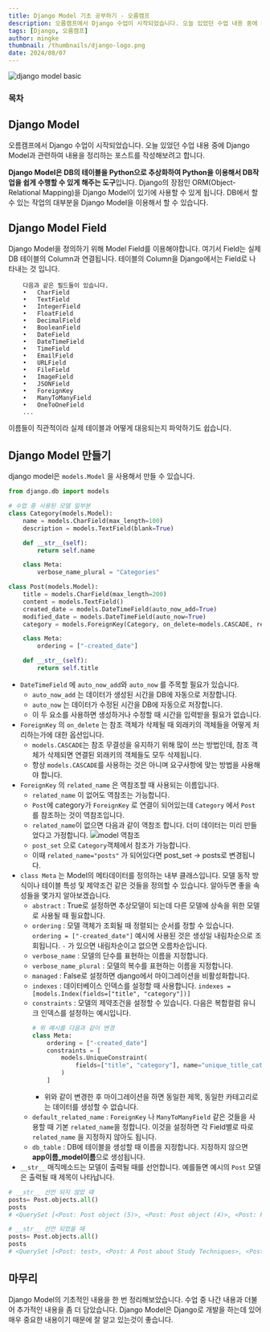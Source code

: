 ```yaml
---
title: Django Model 기초 공부하기 - 오름캠프
description: 오름캠프에서 Django 수업이 시작되었습니다. 오늘 있었던 수업 내용 중에 Django Model과 관련하여 내용을 정리하는 포스트를 작성해보려고 합니다.
tags: [Django, 오름캠프]
author: mingke
thumbnail: /thumbnails/django-logo.png
date: 2024/08/07
---
```


<Image src="/thumbnails/django-logo.png" alt="django model basic" />

### 목차

## Django Model

오름캠프에서 Django 수업이 시작되었습니다. 오늘 있었던 수업 내용 중에 Django Model과 관련하여 내용을 정리하는 포스트를 작성해보려고 합니다.

**Django Model은 DB의 테이블을 Python으로 추상화하여 Python을 이용해서 DB작업을 쉽게 수행할 수 있게 해주는 도구**입니다. Django의 장점인 ORM(Object-Relational Mapping)을 Django Model이 있기에 사용할 수 있게 됩니다. DB에서 할 수 있는 작업의 대부분을 Django Model을 이용해서 할 수 있습니다.

## Django Model Field

Django Model을 정의하기 위해 Model Field를 이용해야합니다. 여기서 Field는 실제 DB 테이블의 Column과 연결됩니다. 테이블의 Column을 Django에서는 Field로 나타내는 것 입니다.

```
	다음과 같은 필드들이 있습니다.
	•	CharField
	•	TextField
	•	IntegerField
	•	FloatField
	•	DecimalField
	•	BooleanField
	•	DateField
	•	DateTimeField
	•	TimeField
	•	EmailField
	•	URLField
	•	FileField
	•	ImageField
	•   JSONField
	•	ForeignKey
	•	ManyToManyField
	•	OneToOneField
	...
```

이름들이 직관적이라 실제 테이블과 어떻게 대응되는지 파악하기도 쉽습니다.

## Django Model 만들기

django model은 `models.Model` 을 사용해서 만들 수 있습니다.

```python
from django.db import models

# 수업 중 사용된 모델 일부분
class Category(models.Model):
    name = models.CharField(max_length=100)
    description = models.TextField(blank=True)

    def __str__(self):
        return self.name

    class Meta:
        verbose_name_plural = "Categories"

class Post(models.Model):
    title = models.CharField(max_length=200)
    content = models.TextField()
    created_date = models.DateTimeField(auto_now_add=True)
    modified_date = models.DateTimeField(auto_now=True)
    category = models.ForeignKey(Category, on_delete=models.CASCADE, related_name="posts", null=True)

    class Meta:
        ordering = ["-created_date"]

    def __str__(self):
        return self.title
```

- `DateTimeField` 에 `auto_now_add`와 `auto_now` 를 주목할 필요가 있습니다.
  - `auto_now_add` 는 데이터가 생성된 시간을 DB에 자동으로 저장합니다.
  - `auto_now` 는 데이터가 수정된 시간을 DB에 자동으로 저장합니다.
  - 이 두 요소를 사용하면 생성하거나 수정할 때 시간을 입력받을 필요가 없습니다.
- `ForeignKey` 의 `on_delete` 는 참조 객체가 삭제될 때 외래키의 객체들을 어떻게 처리하는가에 대한 옵션입니다.
  - `models.CASCADE`는 참조 무결성을 유지하기 위해 많이 쓰는 방법인데, 참조 객체가 삭제되면 연결된 외래키의 객체들도 모두 삭제됩니다.
  - 항상 `models.CASCADE`를 사용하는 것은 아니며 요구사항에 맞는 방법을 사용해야 합니다.
- `ForeignKey` 의 `related_name` 은 역참조할 때 사용되는 이름입니다.
  - `related_name` 이 없어도 역참조는 가능합니다.
  - `Post`에 category가 `ForeignKey` 로 연결이 되어있는데 `Category` 에서 `Post` 를 참조하는 것이 역참조입니다.
  - `related_name`이 없으면 다음과 같이 역참조 합니다. 더미 데이터는 미리 만들었다고 가정합니다.
    <Image
      src="/django-orm-dev-tips/04.png"
      alt="model 역참조"
      caption="model 역참조"
      fullWidth={false}
    />
  - `post_set` 으로 `Category`객체에서 참조가 가능합니다.
  - 이때 `related_name="posts"` 가 되어있다면 post_set → posts로 변경됩니다.
- `class Meta` 는 Model의 메타데이터를 정의하는 내부 클래스입니다. 모델 동작 방식이나 테이블 특성 및 제약조건 같은 것들을 정의할 수 있습니다. 알아두면 좋을 속성들을 몇가지 알아보겠습니다.
  - `abstract` : True로 설정하면 추상모델이 되는데 다른 모델에 상속을 위한 모델로 사용될 때 필요합니다.
  - `ordering` : 모델 객체가 조회될 때 정렬되는 순서를 정할 수 있습니다. `ordering = ["-created_date"]` 예시에 사용된 것은 생성일 내림차순으로 조회됩니다. `-` 가 있으면 내림차순이고 없으면 오름차순입니다.
  - `verbose_name` : 모델의 단수를 표현하는 이름을 지정합니다.
  - `verbose_name_plural` : 모델의 복수를 표현하는 이름을 지정합니다.
  - `managed` : False로 설정하면 django에서 마이그레이션을 비활성화합니다.
  - `indexes` : 데이터베이스 인덱스를 설정할 때 사용합니다. `indexes = [models.Index(fields=["title", "category"])]`
  - `constraints` : 모델의 제약조건을 설정할 수 있습니다. 다음은 복합컬럼 유니크 인덱스를 설정하는 예시입니다.
    ```python
    # 위 예시를 다음과 같이 변경
    class Meta:
        ordering = ["-created_date"]
        constraints = [
            models.UniqueConstraint(
                fields=["title", "category"], name="unique_title_category"
            )
        ]
    ```
    - 위와 같이 변경한 후 마이그레이션을 하면 동일한 제목, 동일한 카테고리로는 데이터를 생성할 수 없습니다.
  - `default_related_name` : `ForeignKey` 나 `ManyToManyField` 같은 것들을 사용할 때 기본 `related_name`을 정합니다. 이것을 설정하면 각 Field별로 따로 `related_name` 을 지정하지 않아도 됩니다.
  - `db_table` : DB에 테이블을 생성할 때 이름을 지정합니다. 지정하지 않으면 **app이름\_model이름**으로 생성됩니다.
- `__str__` 매직메소드는 모델이 출력될 때를 선언합니다. 예를들면 예시의 `Post` 모델은 출력될 때 제목이 나타납니다.

```python
# __str__ 선언 되지 않았 때
posts= Post.objects.all()
posts
# <QuerySet [<Post: Post object (5)>, <Post: Post object (4)>, <Post: Post object (3)>, <Post: Post object (2)>, <Post: Post object (1)>]>

# __str__ 선언 되었을 때
posts= Post.objects.all()
posts
# <QuerySet [<Post: test>, <Post: A Post about Study Techniques>, <Post: A Post about Hobbies>, <Post: Second Post about Technology>, <Post: First Post about Technology>]>
```

## 마무리

Django Model의 기초적인 내용을 한 번 정리해보았습니다. 수업 중 나간 내용과 더불어 추가적인 내용을 좀 더 담았습니다. Django Model은 Django로 개발을 하는데 있어 매우 중요한 내용이기 때문에 잘 알고 있는것이 좋습니다.

<Link url="https://chaechae.life/blog/django-orm-dev-tips" />
